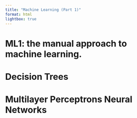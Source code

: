 ```yaml
---
title: "Machine Learning (Part 1)"
format: html
lightbox: true
---
```


# ML1: the manual approach to machine learning. 

# Decision Trees

# Multilayer Perceptrons Neural Networks


